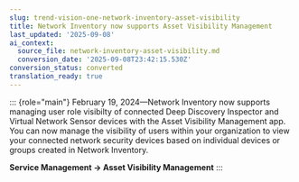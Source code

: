 ```yaml
---
slug: trend-vision-one-network-inventory-asset-visibility
title: Network Inventory now supports Asset Visibility Management
last_updated: '2025-09-08'
ai_context:
  source_file: network-inventory-asset-visibility.md
  conversion_date: '2025-09-08T23:42:15.530Z'
conversion_status: converted
translation_ready: true
---
```


::: {role="main"}
February 19, 2024—Network Inventory now supports managing user role visibilty of connected Deep Discovery Inspector and Virtual Network Sensor devices with the Asset Visibility Management app. You can now manage the visibility of users within your organization to view your connected network security devices based on individual devices or groups created in Network Inventory.

**Service Management → Asset Visibility Management**
:::
